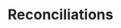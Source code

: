 ---
title: "Reconciliations"
description: "Learn how to use and set up the Blnk CLI on your machine."
icon: "copy"
---